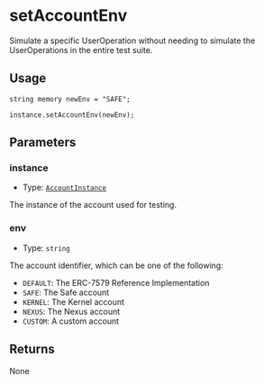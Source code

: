 # setAccountEnv

Simulate a specific UserOperation without needing to simulate the UserOperations in the entire test suite.

## Usage

```solidity copy
string memory newEnv = "SAFE";

instance.setAccountEnv(newEnv);
```

## Parameters

### instance

- Type: [`AccountInstance`](/modulekit/glossary/types#accountinstance)

The instance of the account used for testing.

### env

- Type: `string`

The account identifier, which can be one of the following:

- `DEFAULT`: The ERC-7579 Reference Implementation
- `SAFE`: The Safe account
- `KERNEL`: The Kernel account
- `NEXUS`: The Nexus account
- `CUSTOM`: A custom account

## Returns

None
